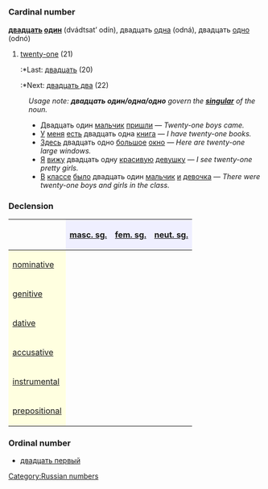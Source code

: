 =={{ru}}==
[[Category:Russian numbers]]
=== Cardinal number ===
'''[[двадцать]] [[один]]''' (dvádtsat’ odín), двадцать [[одна]] (odná), двадцать [[одно]] (odnó)

#[[twenty-one]] (21)
#:*Last: [[двадцать]] (20)
#:*Next: [[двадцать два]] (22)

:''Usage note: '''''двадцать один/одна/одно''''' govern the '''[[singular]]''' of the noun.''
:*Двадцать один [[мальчик]] [[приходить|пришли]] — ''Twenty-one boys came.''
:*[[У]] [[я|меня]] [[быть|есть]] двадцать одна [[книга]] — ''I have twenty-one books.''
:*[[Здесь]] двадцать одно [[большой|большое]] [[окно]] — ''Here are twenty-one large windows.''
:*[[Я]] [[видеть|вижу]] двадцать одну [[красивый|красивую]] [[девушка|девушку]] — ''I see twenty-one pretty girls.''
:*[[В]] [[класс|классе]] [[быть|было]] двадцать один [[мальчик]] [[и]] [[девочка]] — ''There were twenty-one boys and girls in the class.''

===Declension===
{| border="1" cellpadding="4" cellspacing="0"
!
! style="background-color: #EFEFFF" align="center"|[[masculine|masc. sg.]]
! style="background-color: #EFEFFF" align="center"|[[feminine|fem. sg.]]
! style="background-color: #EFEFFF" align="center"|[[neuter|neut. sg.]]
|-
! style="background-color: #FFFFE0" align="left"|[[nominative case|nominative]]
| align="center"|{{Unicode|два́дцать оди́н}}
| align="center"|{{Unicode|∼ одна́}}
| align="center"|{{Unicode|∼ одно́}}
|-
! style="background-color: #FFFFE0" align="left"|[[genitive case|genitive]]
| align="center"|{{Unicode|два́дцать одного́}}
| align="center"|{{Unicode|∼ одно́й}}
| align="center"|{{Unicode|∼ одного́}}
|-
! style="background-color: #FFFFE0" align="left"|[[dative case|dative]]
| align="center"|{{Unicode|два́дцать одному́}}
| align="center"|{{Unicode|∼ одно́й}}
| align="center"|{{Unicode|∼ одному́}}
|-
! style="background-color: #FFFFE0" align="left"|[[accusative case|accusative]]
| align="center"|{{Unicode|∼ оди́н, ∼ одного́}}
| align="center"|{{Unicode|∼ одну́}}
| align="center"|{{Unicode|∼ одно́}}
|-
! style="background-color: #FFFFE0" align="left"|[[instrumental case|instrumental]]
| align="center"|{{Unicode|два́дцать одни́м}}
| align="center"|{{Unicode|∼ одно́й, -о́ю}}
| align="center"|{{Unicode|∼ одни́м}}
|-
! style="background-color: #FFFFE0" align="left"|[[prepositional case|prepositional]]
| align="center"|{{Unicode|о два́дцать одно́м}}
| align="center"|{{Unicode|о ∼ одно́й}}
| align="center"|{{Unicode|о ∼ одно́м}}
|}

===Ordinal number===
*[[двадцать первый]]